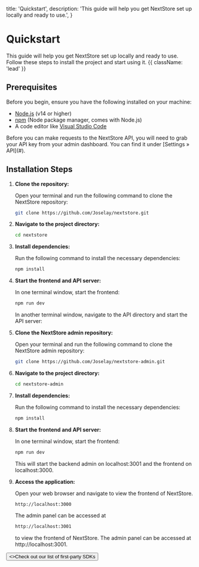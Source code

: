   title: 'Quickstart',
  description:
    'This guide will help you get NextStore set up locally and ready to use.',
}

# Quickstart

This guide will help you get NextStore set up locally and ready to use. Follow these steps to install the project and start using it. {{ className: 'lead' }}

## Prerequisites

Before you begin, ensure you have the following installed on your machine:

- [Node.js](https://nodejs.org/) (v14 or higher)
- [npm](https://www.npmjs.com/) (Node package manager, comes with Node.js)
- A code editor like [Visual Studio Code](https://code.visualstudio.com/)

<Note>
  Before you can make requests to the NextStore API, you will need to grab your
  API key from your admin dashboard. You can find it under [Settings &raquo;
  API](#).
</Note>

## Installation Steps

1. **Clone the repository:**

   Open your terminal and run the following command to clone the NextStore repository:

   ```bash
   git clone https://github.com/Joselay/nextstore.git
   ```

2. **Navigate to the project directory:**

   ```bash
   cd nextstore
   ```

3. **Install dependencies:**

   Run the following command to install the necessary dependencies:

   ```bash
   npm install
   ```

4. **Start the frontend and API server:**

   In one terminal window, start the frontend:

   ```bash
   npm run dev
   ```

   In another terminal window, navigate to the API directory and start the API server:

5. **Clone the NextStore admin repository:**

   Open your terminal and run the following command to clone the NextStore admin repository:

   ```bash
   git clone https://github.com/Joselay/nextstore-admin.git
   ```

6. **Navigate to the project directory:**

   ```bash
   cd nextstore-admin
   ```

7. **Install dependencies:**

   Run the following command to install the necessary dependencies:

   ```bash
   npm install
   ```

8. **Start the frontend and API server:**

   In one terminal window, start the frontend:

   ```bash
   npm run dev
   ```

   This will start the backend admin on localhost:3001 and the frontend on localhost:3000.

9. **Access the application:**

   Open your web browser and navigate to view the frontend of NextStore.

   ```bash
   http://localhost:3000
   ```

   The admin panel can be accessed at

   ```bash
   http://localhost:3001
   ```

   to view the frontend of NextStore. The admin panel can be accessed at http://localhost:3001.

<div className="not-prose">
  <Button href="/sdks" variant="text" arrow="right">
    <>Check out our list of first-party SDKs</>
  </Button>
</div>
